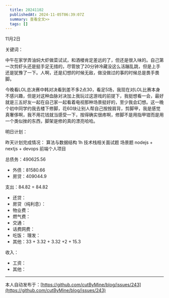 ```yaml
---
  title: 20241102
  publishedAt: 2024-11-05T06:39:07Z
  summary: 查看全文>>
  tags: []
---
```


11月2日 

关键词：

中午在家学弄油焖大虾做菜试试，和酒楼肯定差远的了，但还是很入味的。自己第一次剪虾头还是挺手足无措的，尽管放了20分钟冷藏没这么活蹦乱跳，但是上手还是犹豫了一下。人啊，还是幻想的时候无敌，做没做过的事的时候总是畏手畏脚。

今晚看LOL总决赛中韩对决看到差不多2点30，看足5场，我现在对LOL比赛本身不感兴趣，但是对这种血脉对决加上我玩过这游戏的前提下，我挺想看一会，最好就是三五好友一起在自己家一起看着电视那种场景挺好的，至少我会幻想。这一晚个初中同学约我去楼下修脚，花60块让别人帮自己按按肩背，剪脚甲，我是感觉真奢侈啊，我不用花钱就当感受一下，按得确实很疼啊，修脚不是用指甲钳而是用一个类似挫的东西，脚架是修的真的漂亮哈哈。


明日计划：


昨天计划完成情况：
算法与数据结构  1h
技术栈相关面试题
场景题
nodejs + nextjs + devops
前端个人项目

总债务：490625.56
- 外债：81580.66
- 房贷：409044.9

支出：84.82 = 84.82
- 还贷：
- 房贷（纯利息）：
- 物业费：
- 燃气费：
- 交通：
- 话费网费：
- 吃饭：
 理发：
- 其他：33 + 3.32  + 3.32 +2 + 15.3

收入：
- 工资：
- 其他：


---
本人自动发布于：[https://github.com/cutByMine/blog/issues/243](https://github.com/cutByMine/blog/issues/243)
